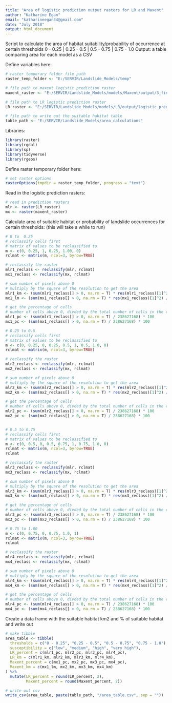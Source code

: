 ```yaml
---
title: "Area of logistic prediction output rasters for LR and Maxent"
author: "Katharine Egan"
email: "katharineegan34@gmail.com"
date: "July 2018"
output: html_document
---
```


Script to calculate the area of habitat suitability/probability of occurrence at certain thresholds 
0 - 0.25 | 0.25 - 0.5 | 0.5 - 0.75 | 0.75 - 1.0
Output: a table comparing area for each model as a CSV


Define variables here: 
```r
# raster temporary folder file path
raster_temp_folder <- "E:/SERVIR/Landslide_Models/temp"

# file path to maxent logistic prediction raster 
maxent_raster <- "E:/SERVIR/Landslide_Models/models/Maxent/output/3_final_maxent_model_output/landslide_logistic_predict.tif"

# file path to LR logistic prediction raster
LR_raster <- "E:/SERVIR/Landslide_Models/models/LR/output/logistic_prediction.tif"

# file path to write out the suitable habitat table 
table_path <- "E:/SERVIR/Landslide_Models/area_calculations"
```

Libraries:
```r
library(raster)
library(rgdal)
library(sp)
library(tidyverse)
library(rgeos)
```

Define raster temporary folder here: 
```r
# set raster options 
rasterOptions(tmpdir = raster_temp_folder, progress = "text")
```

Read in the logistic prediction rasters:
```r
# read in prediction rasters
mlr <- raster(LR_raster)
mx <- raster(maxent_raster)
```

Calculate area of suitable habitat or probability of landslide occurrences for certain thresholds: (this will take a while to run)
```r
# 0 to  0.25 
# reclassify cells first 
# matrix of values to be reclassified to
m <- c(0, 0.25, 1, 0.25, 1.00, 0)
rclmat <- matrix(m, ncol=3, byrow=TRUE)

# reclassify the raster 
mlr1_reclass <- reclassify(mlr, rclmat)
mx1_reclass <- reclassify(mx, rclmat)

# sum number of pixels above 0
# multiply by the square of the resolution to get the area
mlr1_km <- (sum(mlr1_reclass[] > 0, na.rm = T) * res(mlr1_reclass)[1]^2) / 1000 
mx1_lm <- (sum(mx1_reclass[] > 0, na.rm = T) * res(mx1_reclass)[1]^2) / 1000

# get the percentage of cells
# number of cells above 0, divded by the total number of cells in the entire raster multipled by 100
mlr1_pc <- (sum(mlr1_reclass[] > 0, na.rm = T) / 238627168) * 100
mx1_pc <- (sum(mx1_reclass[] > 0, na.rm = T) / 238627168) * 100

# 0.25 to 0.5 
# reclassify cells first 
# matrix of values to be reclassified to
m <- c(0, 0.25, 0, 0.25, 0.5, 1, 0.5, 1.0, 0)
rclmat <- matrix(m, ncol=3, byrow=TRUE)

# reclassify the raster 
mlr2_reclass <- reclassify(mlr, rclmat)
mx2_reclass <- reclassify(mx, rclmat)

# sum number of pixels above 0
# multiply by the square of the resolution to get the area
mlr2_km <- (sum(mlr2_reclass[] > 0, na.rm = T) * res(mlr2_reclass)[1]^2) / 1000 
mx2_km <- (sum(mx2_reclass[] > 0, na.rm = T) * res(mx2_reclass)[1]^2) / 1000

# get the percentage of cells
# number of cells above 0, divded by the total number of cells in the entire raster multipled by 100
mlr2_pc <- (sum(mlr2_reclass[] > 0, na.rm = T) / 238627168) * 100
mx2_pc <- (sum(mx2_reclass[] > 0, na.rm = T) / 238627168) * 100


# 0.5 to 0.75 
# reclassify cells first 
# matrix of values to be reclassified to
m <- c(0, 0.5, 0, 0.5, 0.75, 1, 0.75, 1.0, 0)
rclmat <- matrix(m, ncol=3, byrow=TRUE)
rclmat

# reclassify the raster 
mlr3_reclass <- reclassify(mlr, rclmat)
mx3_reclass <- reclassify(mx, rclmat)

# sum number of pixels above 0
# multiply by the square of the resolution to get the area
mlr3_km <- (sum(mlr3_reclass[] > 0, na.rm = T) * res(mlr3_reclass)[1]^2) / 1000 
mx3_km <- (sum(mx3_reclass[] > 0, na.rm = T) * res(mx3_reclass)[1]^2) / 1000

# get the percentage of cells
# number of cells above 0, divded by the total number of cells in the entire raster multipled by 100
mlr3_pc <- (sum(mlr3_reclass[] > 0, na.rm = T) / 238627168) * 100
mx3_pc <- (sum(mx3_reclass[] > 0, na.rm = T) / 238627168) * 100

# 0.75 to 1.00
m <- c(0, 0.75, 0, 0.75, 1.0, 1)
rclmat <- matrix(m, ncol=3, byrow=TRUE)
rclmat

# reclassify the raster 
mlr4_reclass <- reclassify(mlr, rclmat)
mx4_reclass <- reclassify(mx, rclmat)

# sum number of pixels above 0
# multiply by the square of the resolution to get the area
mlr4_km <- (sum(mlr4_reclass[] > 0, na.rm = T) * res(mlr4_reclass)[1]^2) / 1000 
mx4_km <- (sum(mx4_reclass[] > 0, na.rm = T) * res(mx4_reclass)[1]^2) / 1000

# get the percentage of cells
# number of cells above 0, divded by the total number of cells in the entire raster multipled by 100
mlr4_pc <- (sum(mlr4_reclass[] > 0, na.rm = T) / 238627168) * 100
mx4_pc <- (sum(mx4_reclass[] > 0, na.rm = T) / 238627168) * 100
```

Create a data frame with the suitable habitat km2 and % of suitable habitat and write out
```r
# make tibble
area_table <- tibble(
  thresholds = c("0 - 0.25", "0.25 - 0.5", "0.5 - 0.75", "0.75 - 1.0"),
  susceptibility = c("low", "medium", "high", "very high"),
  LR_percent = c(mlr1_pc, mlr2_pc, mlr3_pc, mlr4_pc),
  LR_km = c(mlr1_km, mlr2_km, mlr3_km, mlr4_km),
  Maxent_percent = c(mx1_pc, mx2_pc, mx3_pc, mx4_pc),
  Maxent_km = c(mx1_lm, mx2_km, mx3_km, mx4_km)
) %>% 
  mutate(LR_percent = round(LR_percent, 2),
         Maxent_percent = round(Maxent_percent, 2))

# write out csv
write_csv(area_table, paste(table_path, "/area_table.csv", sep = ""))
```
